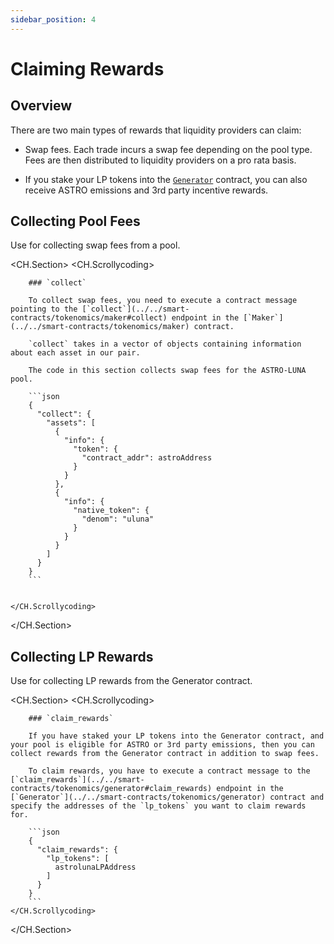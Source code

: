 ```yaml
---
sidebar_position: 4
---
```


# Claiming Rewards

## Overview

There are two main types of rewards that liquidity providers can claim: 

- Swap fees. Each trade incurs a swap fee depending on the pool type. Fees are then distributed to liquidity providers on a pro rata basis. 

- If you stake your LP tokens into the [`Generator`](../../smart-contracts/tokenomics/generator) contract, you can also receive ASTRO emissions and 3rd party incentive rewards. 

## Collecting Pool Fees

Use for collecting swap fees from a pool.

<CH.Section>
    <CH.Scrollycoding>

        ### `collect`

        To collect swap fees, you need to execute a contract message pointing to the [`collect`](../../smart-contracts/tokenomics/maker#collect) endpoint in the [`Maker`](../../smart-contracts/tokenomics/maker) contract. 

        `collect` takes in a vector of objects containing information about each asset in our pair. 

        The code in this section collects swap fees for the ASTRO-LUNA pool.

        ```json 
        {
          "collect": {
            "assets": [
              {
                "info": {
                  "token": {
                    "contract_addr": astroAddress
                  }
                }
              }, 
              {
                "info": {
                  "native_token": {
                    "denom": "uluna"
                  }
                }
              }
            ]
          }
        }
        ```


    </CH.Scrollycoding>
</CH.Section>

## Collecting LP Rewards

Use for collecting LP rewards from the Generator contract. 

<CH.Section>
    <CH.Scrollycoding>

        ### `claim_rewards`

        If you have staked your LP tokens into the Generator contract, and your pool is eligible for ASTRO or 3rd party emissions, then you can collect rewards from the Generator contract in addition to swap fees. 

        To claim rewards, you have to execute a contract message to the [`claim_rewards`](../../smart-contracts/tokenomics/generator#claim_rewards) endpoint in the [`Generator`](../../smart-contracts/tokenomics/generator) contract and specify the addresses of the `lp_tokens` you want to claim rewards for. 

        ```json 
        {
          "claim_rewards": {
            "lp_tokens": [
              astrolunaLPAddress
            ]
          }
        }
        ```
    </CH.Scrollycoding>
</CH.Section>